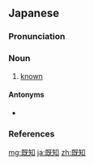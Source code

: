 ==Japanese==
{{ja-kanjitab|き|ち|yomi=o}}

===Pronunciation===
{{ja-pron|yomi=o|きち|acc=2|acc_ref=DJR|acc2=1|acc2_ref=DJR}}

===Noun===
{{ja-noun|きち}}

# [[known]]

====Antonyms====
* {{ja-r|未知|みち}}

===References===
<references/>

[[mg:既知]]
[[ja:既知]]
[[zh:既知]]